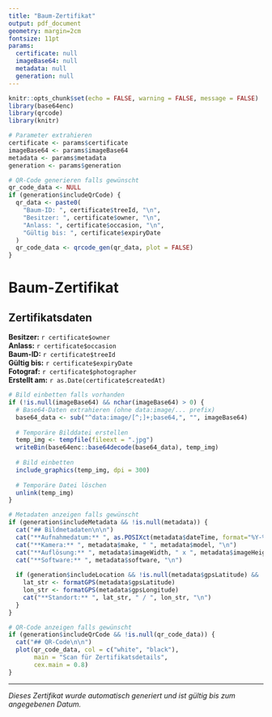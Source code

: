 ```yaml
---
title: "Baum-Zertifikat"
output: pdf_document
geometry: margin=2cm
fontsize: 11pt
params:
  certificate: null
  imageBase64: null
  metadata: null
  generation: null
---
```


```r
knitr::opts_chunk$set(echo = FALSE, warning = FALSE, message = FALSE)
library(base64enc)
library(qrcode)
library(knitr)

# Parameter extrahieren
certificate <- params$certificate
imageBase64 <- params$imageBase64
metadata <- params$metadata
generation <- params$generation

# QR-Code generieren falls gewünscht
qr_code_data <- NULL
if (generation$includeQrCode) {
  qr_data <- paste0(
    "Baum-ID: ", certificate$treeId, "\n",
    "Besitzer: ", certificate$owner, "\n",
    "Anlass: ", certificate$occasion, "\n",
    "Gültig bis: ", certificate$expiryDate
  )
  qr_code_data <- qrcode_gen(qr_data, plot = FALSE)
}
```

# Baum-Zertifikat

## Zertifikatsdaten

**Besitzer:** `r certificate$owner`  
**Anlass:** `r certificate$occasion`  
**Baum-ID:** `r certificate$treeId`  
**Gültig bis:** `r certificate$expiryDate`  
**Fotograf:** `r certificate$photographer`  
**Erstellt am:** `r as.Date(certificate$createdAt)`

```r
# Bild einbetten falls vorhanden
if (!is.null(imageBase64) && nchar(imageBase64) > 0) {
  # Base64-Daten extrahieren (ohne data:image/... prefix)
  base64_data <- sub("^data:image/[^;]+;base64,", "", imageBase64)
  
  # Temporäre Bilddatei erstellen
  temp_img <- tempfile(fileext = ".jpg")
  writeBin(base64enc::base64decode(base64_data), temp_img)
  
  # Bild einbetten
  include_graphics(temp_img, dpi = 300)
  
  # Temporäre Datei löschen
  unlink(temp_img)
}
```

```r
# Metadaten anzeigen falls gewünscht
if (generation$includeMetadata && !is.null(metadata)) {
  cat("## Bildmetadaten\n\n")
  cat("**Aufnahmedatum:** ", as.POSIXct(metadata$dateTime, format="%Y-%m-%dT%H:%M:%S"), "\n")
  cat("**Kamera:** ", metadata$make, " ", metadata$model, "\n")
  cat("**Auflösung:** ", metadata$imageWidth, " x ", metadata$imageHeight, " Pixel\n")
  cat("**Software:** ", metadata$software, "\n")
  
  if (generation$includeLocation && !is.null(metadata$gpsLatitude) && !is.null(metadata$gpsLongitude)) {
    lat_str <- formatGPS(metadata$gpsLatitude)
    lon_str <- formatGPS(metadata$gpsLongitude)
    cat("**Standort:** ", lat_str, " / ", lon_str, "\n")
  }
}
```

```r
# QR-Code anzeigen falls gewünscht
if (generation$includeQrCode && !is.null(qr_code_data)) {
  cat("## QR-Code\n\n")
  plot(qr_code_data, col = c("white", "black"), 
       main = "Scan für Zertifikatsdetails", 
       cex.main = 0.8)
}
```

---
*Dieses Zertifikat wurde automatisch generiert und ist gültig bis zum angegebenen Datum.*

